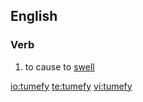 ==English==

===Verb===
{{en-verb|tumefies|tumefying|tumefied}}

#to cause to [[swell]]

[[io:tumefy]]
[[te:tumefy]]
[[vi:tumefy]]